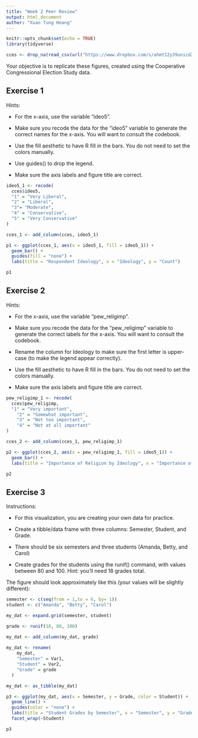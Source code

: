 ```yaml
---
title: "Week 2 Peer Review"
output: html_document
author: "Xuan Tung Hoang"
---
```


```r

knitr::opts_chunk$set(echo = TRUE)
library(tidyverse)

cces <- drop_na(read_csv(url("https://www.dropbox.com/s/ahmt12y39unicd2/cces_sample_coursera.csv?raw=1")))

```

Your objective is to replicate these figures, created using the Cooperative Congressional Election Study data.

## Exercise 1

Hints:

* For the x-axis, use the variable "ideo5".

* Make sure you recode the data for the "ideo5" variable to generate the correct names for the x-axis. You will want to consult the codebook.

* Use the fill aesthetic to have R fill in the bars. You do not need to set the colors manually.

* Use guides() to drop the legend.

* Make sure the axis labels and figure title are correct.

```r

ideo5_1 <- recode(
  cces$ideo5,
  "1" = "Very Liberal",
  "2" = "Liberal",
  "3"= "Moderate",
  "4" = "Conservative",
  "5" = "Very Conservative"
)

cces_1 <- add_column(cces, ideo5_1)

p1 <- ggplot(cces_1, aes(x = ideo5_1, fill = ideo5_1)) +
  geom_bar() +
  guides(fill = "none") +
  labs(title = "Respondent Ideology", x = "Ideology", y = "Count")

p1

```

## Exercise 2

Hints:

* For the x-axis, use the variable "pew_religimp".

* Make sure you recode the data for the "pew_religimp" variable to generate the correct labels for the x-axis. You will want to consult the codebook.

* Rename the column for Ideology to make sure the first letter is upper-case (to make the legend appear correctly).

* Use the fill aesthetic to have R fill in the bars. You do not need to set the colors manually.

* Make sure the axis labels and figure title are correct.

```r

pew_religimp_1 <- recode(
  cces$pew_religimp,
  "1" = "Very important",
	"2" = "Somewhat important",
	"3" = "Not too important",
	"4" = "Not at all important"
)

cces_2 <- add_column(cces_1, pew_religimp_1)

p2 <- ggplot(cces_2, aes(x = pew_religimp_1, fill = ideo5_1)) +
  geom_bar() +
  labs(title = "Importance of Religion by Ideology", x = "Importance of Religion", y = "Count", fill = "Ideology")

p2

```

## Exercise 3

Instructions:

* For this visualization, you are creating your own data for practice.

* Create a tibble/data frame with three columns: Semester, Student, and Grade.

* There should be six semesters and three students (Amanda, Betty, and Carol)

* Create grades for the students using the runif() command, with values between 80 and 100. Hint: you'll need 18 grades total.

The figure should look approximately like this (your values will be slightly different):


```r

semester <- c(seq(from = 1,to = 6, by= 1))
student <- c("Amanda", "Betty", "Carol")

my_dat <- expand.grid(semester, student)

grade <- runif(18, 80, 100)

my_dat <- add_column(my_dat, grade)
  
my_dat <- rename(
    my_dat,
    "Semester" = Var1,
    "Student" = Var2,
    "Grade" = grade
  ) 

my_dat <- as_tibble(my_dat)

p3 <- ggplot(my_dat, aes(x = Semester, y = Grade, color = Student)) +
  geom_line() +
  guides(color = "none") +
  labs(title = "Student Grades by Semester", x = "Semester", y = "Grade") +
  facet_wrap(~Student)

p3

```

